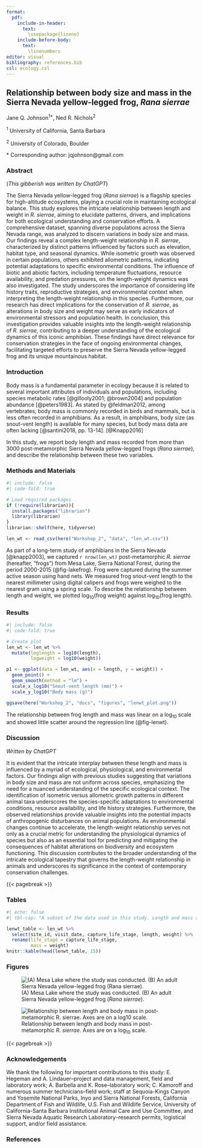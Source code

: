 ```yaml
---
format: 
  pdf:
    include-in-header: 
      text: 
        \usepackage{lineno}
    include-before-body: 
      text: 
        \linenumbers
editor: visual
bibliography: references.bib
csl: ecology.csl
---
```


## Relationship between body size and mass in the Sierra Nevada yellow-legged frog, *Rana sierrae*

Jane Q. Johnson^1\*^, Ned R. Nichols^2^

^1^ University of California, Santa Barbara

^2^ University of Colorado, Boulder

\* Corresponding author: jqjohnson\@gmail.com\

### Abstract

(*This gibberish was written by ChatGPT*)

The Sierra Nevada yellow-legged frog (*Rana sierrae*) is a flagship species for high-altitude ecosystems, playing a crucial role in maintaining ecological balance.
This study explores the intricate relationship between length and weight in *R. sierrae*, aiming to elucidate patterns, drivers, and implications for both ecological understanding and conservation efforts.
A comprehensive dataset, spanning diverse populations across the Sierra Nevada range, was analyzed to discern variations in body size and mass.
Our findings reveal a complex length-weight relationship in *R. sierrae*, characterized by distinct patterns influenced by factors such as elevation, habitat type, and seasonal dynamics.
While isometric growth was observed in certain populations, others exhibited allometric patterns, indicating potential adaptations to specific environmental conditions.
The influence of biotic and abiotic factors, including temperature fluctuations, resource availability, and predation pressures, on the length-weight dynamics was also investigated.
The study underscores the importance of considering life history traits, reproductive strategies, and environmental context when interpreting the length-weight relationship in this species.
Furthermore, our research has direct implications for the conservation of *R. sierrae*, as alterations in body size and weight may serve as early indicators of environmental stressors and population health.
In conclusion, this investigation provides valuable insights into the length-weight relationship of *R. sierrae*, contributing to a deeper understanding of the ecological dynamics of this iconic amphibian.
These findings have direct relevance for conservation strategies in the face of ongoing environmental changes, facilitating targeted efforts to preserve the Sierra Nevada yellow-legged frog and its unique mountainous habitat.

### Introduction

Body mass is a fundamental parameter in ecology because it is related to several important attributes of individuals and populations, including species metabolic rates [@gillooly2001; @brown2004] and population abundance [@peters1983].
As stated by @feldman2012, among vertebrates, body mass is commonly recorded in birds and mammals, but is less often recorded in amphibians.
As a result, in amphibians, body size (as snout-vent length) is available for many species, but body mass data are often lacking [@santini2018, pp. 13-14].
[@Knapp2016]

In this study, we report body length and mass recorded from more than 3000 post-metamorphic Sierra Nevada yellow-legged frogs (*Rana sierrae*), and describe the relationship between these two variables.

### Methods and Materials

```r
#| include: false
#| code-fold: true

# Load required packages
if (!require(librarian)){
  install.packages("librarian")
  library(librarian)
}
librarian::shelf(here, tidyverse)

len_wt <- read_csv(here("Workshop_2", "data", "len_wt.csv"))
```

As part of a long-term study of amphibians in the Sierra Nevada [@knapp2003], we captured `r nrow(len_wt)` post-metamorphic *R. sierrae* (hereafter, "frogs") from Mesa Lake, Sierra National Forest, during the period 2000-2015 (@fig-lakefrog).
Frog were captured during the summer active season using hand nets.
We measured frog snout-vent length to the nearest millimeter using digital calipers and frogs were weighed to the nearest gram using a spring scale.
To describe the relationship between length and weight, we plotted log~10~(frog weight) against log~10~(frog length).

### Results

```r
#| include: false
#| code-fold: true

# Create plot
len_wt <- len_wt %>% 
  mutate(loglength = log10(length), 
         logweight = log10(weight))

p1 <- ggplot(data = len_wt, aes(x = length, y = weight)) +
  geom_point() +
  geom_smooth(method = "lm") +
  scale_x_log10("Snout-vent length (mm)") +
  scale_y_log10("Body mass (g)")

ggsave(here("Workshop_2", "docs", "figures", "lenwt_plot.png"))
```

The relationship between frog length and mass was linear on a log~10~ scale and showed little scatter around the regression line (@fig-lenwt).

### Discussion

*Written by ChatGPT*

It is evident that the intricate interplay between these length and mass is influenced by a myriad of ecological, physiological, and environmental factors.
Our findings align with previous studies suggesting that variations in body size and mass are not uniform across species, emphasizing the need for a nuanced understanding of the specific ecological context.
The identification of isometric versus allometric growth patterns in different animal taxa underscores the species-specific adaptations to environmental conditions, resource availability, and life history strategies.
Furthermore, the observed relationships provide valuable insights into the potential impacts of anthropogenic disturbances on animal populations.
As environmental changes continue to accelerate, the length-weight relationship serves not only as a crucial metric for understanding the physiological dynamics of species but also as an essential tool for predicting and mitigating the consequences of habitat alterations on biodiversity and ecosystem functioning.
This discussion contributes to the broader understanding of the intricate ecological tapestry that governs the length-weight relationship in animals and underscores its significance in the context of contemporary conservation challenges.

{{< pagebreak >}}

### Tables

```r
#| echo: false
#| tbl-cap: "A subset of the data used in this study. Length and mass are expressed in millimeters and grams, respectively."

lenwt_table <- len_wt %>% 
  select(site_id, visit_date, capture_life_stage, length, weight) %>% 
  rename(life_stage = capture_life_stage,
         mass = weight)
knitr::kable(head(lenwt_table, 15))
```

### Figures

![(A) Mesa Lake where the study was conducted. (B) An adult Sierra Nevada yellow-legged frog (*Rana sierrae*).](figures/lake_frog.jpg){#fig-lakefrog}

![Relationship between length and body mass in post-metamorphic *R. sierrae*. Axes are on a log~10~ scale.](figures/lenwt_plot.png){#fig-lenwt}

{{< pagebreak >}}

### Acknowledgements

We thank the following for important contributions to this study: E.
Hegeman and A.
Lindauer--project and data management, field and laboratory work; A.
Barbella and K.
Rose--laboratory work; C.
Kamoroff and numerous summer technicians--field work; staff at Sequoia-Kings Canyon and Yosemite National Parks, Inyo and Sierra National Forests, California Department of Fish and Wildlife, U.S. Fish and Wildlife Service, University of California-Santa Barbara Institutional Animal Care and Use Committee, and Sierra Nevada Aquatic Research Laboratory--research permits, logistical support, and/or field assistance.

### References

::: {refs}
:::
